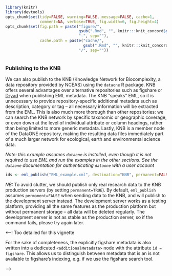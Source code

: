 <!--
%\VignetteEngine{knitr}
%\VignetteIndexEntry{Publishing to the KNB}
-->


```r
library(knitr)
library(devtools)
opts_chunk$set(tidy=FALSE, warning=FALSE, message=FALSE, cache=1, 
               comment=NA, verbose=TRUE, fig.width=6, fig.height=4)
opts_chunk$set(fig.path = paste("figure/",
                                gsub(".Rmd", "", knitr:::knit_concord$get('infile')),
                                "-", sep=""),
               cache.path = paste("cache/", 
                                  gsub(".Rmd", "", knitr:::knit_concord$get('infile') ), 
                                "/", sep=""))
 
```


### Publishing to the KNB

We can also publish to the KNB (Knowledge Network for Biocomplexity,
a data repository provided by NCEAS) using the `dataone` R package.
KNB offers several advantages over alternative repositories such
as figshare or [Dryad](http://datadryad.org) when publishing EML
metadata. The KNB "speaks" EML, so it is unnecessary to provide
repository-specific additional metadata such as description, category or
tag -- all necessary information will be extracted from the EML. This is
also much more thorough than other repositories: we can search the KNB
network by specific taxonomic or geographic coverage, or even down at
the level of individual attribute or column headings, rather than being
limited to more generic metadata.  Lastly, KNB is a member node of the
DataONE repository, making the resulting data files immediately part of a
much larger network for ecological, earth and environmental science data.

_Note: this example assumes `dataone` is installed, even though it is not 
required to use EML and run the examples in the other sections.  See the 
`dataone` documentation for authenticating `dataone` with a user account_

```r
ids <- eml_publish("EML_example.xml", destination="KNB", permanent=FALSE)
```


_NB:_ To avoid clutter, we should publish only real research data to
the KNB production servers (by setting `permanent=TRUE`).  By default,
`eml_publish` assumes `permanent=FALSE` when sending data to the KNB,
and will publish to the development server instead.  The development
server works as a testing platform, providing all the same features as
the production platform but without permanent storage -- all data will
be deleted regularly.  The development server is not as stable as the
production server, so if the command fails, please try again later.


<!--
Test data shows up on the test server, followed by the identifer, at `paste0("(https://mn-demo-5.test.dataone.org/knb/d1/mn/v1/object/", ids[["eml"]])`

This returns the object identifiers for the EML metadata, the csv file, and the package itself.  We can read in the EML directly from its unique identifier using `eml_read`. We must wait about four minutes first for the entry to be completely registered in the dataone repository.  (Note that because we are using the development server, `permanent=FALSE`, this file will dissapear after a few days.)

```r
Sys.sleep(60*4)
eml <- eml_read(paste0("(https://mn-demo-5.test.dataone.org/knb/d1/mn/v1/object/", ids[["eml"]]))
```
-->

<!-- In return, figshare provides the object with a DOI, which is added to the EML.  
-->

<--! Too detailed for this vignette

For the sake of completeness, the explicitly figshare metadata is also written into a 
dedicated `<additionalMetadata>` node with the attribute `id = figshare`.  This allows
us to distinguish between metadata that is an is not available to figshare's indexing,
e.g. if we use the figshare search tool.  

-->

